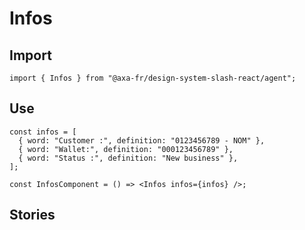 

<Meta of={InfosStories} />

# Infos

## Import

```tsx
import { Infos } from "@axa-fr/design-system-slash-react/agent";
```

## Use

```tsx
const infos = [
  { word: "Customer :", definition: "0123456789 - NOM" },
  { word: "Wallet:", definition: "000123456789" },
  { word: "Status :", definition: "New business" },
];

const InfosComponent = () => <Infos infos={infos} />;
```

## Stories

<Canvas of={InfosStories.Default} />
<Controls of={InfosStories.Default} />
